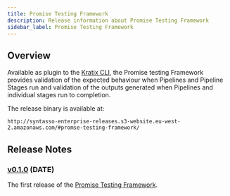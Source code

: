```yaml
---
title: Promise Testing Framework
description: Release information about Promise Testing Framework
sidebar_label: Promise Testing Framework
---
```


## Overview

Available as plugin to the [Kratix CLI](/main/kratix-cli/intro), the Promise testing Framework provides validation of the expected behaviour when Pipelines and Pipeline Stages run and validation of the outputs generated when Pipelines and individual stages run to completion.

The release binary is available at:

```
http://syntasso-enterprise-releases.s3-website.eu-west-2.amazonaws.com/#promse-testing-framework/
```

## Release Notes

### [v0.1.0](http://syntasso-enterprise-releases.s3-website.eu-west-2.amazonaws.com/#promise-testing-framework/v0.3.0/) (DATE)

The first release of the [Promise Testing Framework](/ske/promise-testing-framework/intro).
